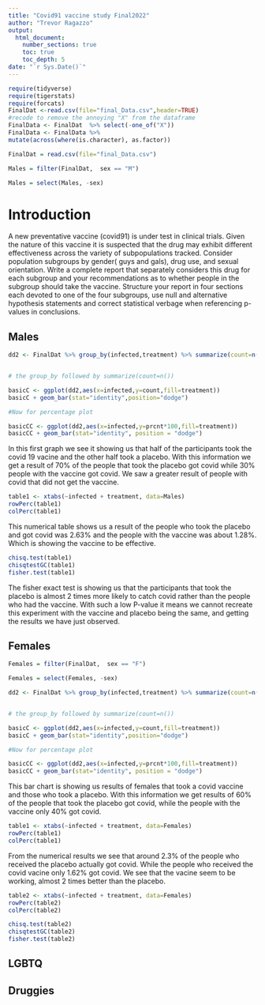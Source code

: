 ```yaml
---
title: "Covid91 vaccine study Final2022"
author: "Trevor Ragazzo"
output: 
  html_document:
    number_sections: true
    toc: true
    toc_depth: 5
date: "`r Sys.Date()`" 
---
```


```r
require(tidyverse)
require(tigerstats)
require(forcats)
FinalDat <-read.csv(file="final_Data.csv",header=TRUE)
#recode to remove the annoying "X" from the dataframe
FinalData <- FinalDat  %>% select(-one_of("X"))
FinalData <- FinalData %>%
mutate(across(where(is.character), as.factor))
```



```r
FinalDat = read.csv(file="final_Data.csv")
```


```r
Males = filter(FinalDat,  sex == "M")
```

```r
Males = select(Males, -sex)
```



# Introduction

A new  preventative vaccine (covid91) is under test in clinical trials. Given the nature of this vaccine it is suspected that the drug may exhibit different effectiveness across the variety of subpopulations tracked. Consider population subgroups by gender( guys and gals), drug use, and sexual orientation. Write a complete report that separately considers this drug for each subgroup and your recommendations as to whether people in the subgroup should take the vaccine. Structure your report in four sections each devoted to one of the four subgroups, use null and alternative hypothesis statements and correct statistical verbage when referencing p-values in conclusions.

## Males

```r
dd2 <- FinalDat %>% group_by(infected,treatment) %>% summarize(count=n()) %>% mutate(prcnt=count/sum(count))


# the group_by followed by summarize(count=n())

basicC <- ggplot(dd2,aes(x=infected,y=count,fill=treatment))
basicC + geom_bar(stat="identity",position="dodge")

#Now for percentage plot

basicCC <- ggplot(dd2,aes(x=infected,y=prcnt*100,fill=treatment)) 
basicCC + geom_bar(stat="identity", position = "dodge")
```
  
 In this first graph we see it showing us that half of the participants took the covid 19 vacine and the other half took a placebo. With this information we get a result of 70% of the people that took the placebo got covid while 30% people with the vaccine got covid. We saw a greater result of people with covid that did not get the vaccine. 
  
  
```r
table1 <- xtabs(~infected + treatment, data=Males)
rowPerc(table1)
colPerc(table1)
```

This numerical table shows us a result of the people who took the placebo and got covid was 2.63% and the people with the vaccine was about 1.28%. Which is showing the vaccine to be effective. 


```r
chisq.test(table1)
chisqtestGC(table1)
fisher.test(table1)
```

The fisher exact test is showing us that the participants that took the placebo is almost 2 times more likely to catch covid rather than the people who had the vaccine. With such a low P-value it means we cannot recreate this experiment with the vaccine and placebo being the same, and getting the results we have just observed. 

## Females


```r
Females = filter(FinalDat,  sex == "F")
```

```r
Females = select(Females, -sex)
```

```r
dd2 <- FinalDat %>% group_by(infected,treatment) %>% summarize(count=n()) %>% mutate(prcnt=count/sum(count))


# the group_by followed by summarize(count=n())

basicC <- ggplot(dd2,aes(x=infected,y=count,fill=treatment))
basicC + geom_bar(stat="identity",position="dodge")

#Now for percentage plot

basicCC <- ggplot(dd2,aes(x=infected,y=prcnt*100,fill=treatment)) 
basicCC + geom_bar(stat="identity", position = "dodge")
```

This bar chart is showing us results of females that took a covid vaccine and those who took a placebo. With this information we get results of 60% of the people that took the placebo got covid, while the people with the vaccine only 40% got covid. 

  
```r
table1 <- xtabs(~infected + treatment, data=Females)
rowPerc(table1)
colPerc(table1)
```

From the numerical results we see that around 2.3% of the people who received the placebo actually got covid. While the people who received the covid vacine only 1.62% got covid. We see that the vacine seem to be working, almost 2 times better than the placebo.


```r
table2 <- xtabs(~infected + treatment, data=Females)
rowPerc(table2)
colPerc(table2)
```

```r
chisq.test(table2)
chisqtestGC(table2)
fisher.test(table2)
```



## LGBTQ



## Druggies

